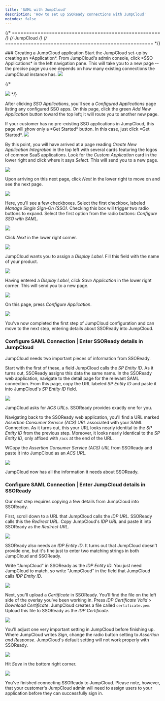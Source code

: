 ```yaml
---
title: 'SAML with JumpCloud'
description: 'How to set up SSOReady connections with JumpCloud'
noindex: false
--- 
```


{/* ==================================================== */}
{/*                       JumpCloud                           */}
{/* ==================================================== */}


<Steps>
### Creating a JumpCloud application
Start the JumpCloud set-up by creating an *Application*. From JumpCloud's admin console, click *SSO Applications* in the left navigation pane. This will take you to a new page -- the precise page you see depends on how many existing connections the JumpCloud instance has. 

<Frame caption="Navigating to 'SSO Applications' in JumpCloud">
  <img src="/docs/assets/idp-assets/jumpcloud/jumpcloud0.png" />
</Frame>

{/*
<Frame caption="xxxxx">
  <img src="/docs/assets/idp-assets/jumpcloud/jumpcloud1.png" />
</Frame>
*/}

After clicking *SSO Applications*, you'll see a *Configured Applications* page listing any configured SSO apps. On this page, click the green *Add New Application* button toward the top left; it will route you to another new page.

<Note>
If your customer has no pre-existing SSO applications in JumpCloud, this page will show only a *Get Started* button. In this case, just click *Get Started*.
</Note>

<Frame caption="Adding a new application in JumpCloud">
  <img src="/docs/assets/idp-assets/jumpcloud/jumpcloud1b.png" />
</Frame>

By this point, you will have arrived at a page reading *Create New Application Integration* in the top left with several cards featuring the logos of common SaaS applications. Look for the *Custom Application* card in the lower right and click where it says *Select*. This will send you to a new page.

<Frame caption="Choosing to create a 'custom application'">
  <img src="/docs/assets/idp-assets/jumpcloud/jumpcloud2.png" />
</Frame>

Upon arriving on this next page, click *Next* in the lower right to move on and see the next page.

<Frame caption="Selecting 'Next' to move on">
  <img src="/docs/assets/idp-assets/jumpcloud/jumpcloud3.png" />
</Frame>

Here, you'll see a few checkboxes. Select the first checkbox, labeled *Manage Single Sign-On (SSO)*. Checking this box will trigger two radio buttons to expand. Select the first option from the radio buttons: *Configure SSO with SAML*. 

<Frame caption="Choosing to configure the application with SAML SSO">
  <img src="/docs/assets/idp-assets/jumpcloud/jumpcloud4.png" />
</Frame>

Click *Next* in the lower right corner.

<Frame caption="Selecting 'Next' to move on">
  <img src="/docs/assets/idp-assets/jumpcloud/jumpcloud4b.png" />
</Frame>

JumpCloud wants you to assign a *Display Label*. Fill this field with the name of your product.

<Frame caption="Setting a 'Display Label' in JumpCloud">
  <img src="/docs/assets/idp-assets/jumpcloud/jumpcloud5.png" />
</Frame>

Having entered a *Display Label*,  click *Save Application* in the lower right corner. This will send you to a new page. 

<Frame caption="Saving the application to move on">
  <img src="/docs/assets/idp-assets/jumpcloud/jumpcloud5b.png" />
</Frame>

On this page, press *Configure Application*.

<Frame caption="Selecting 'Configure Application' to move on">
  <img src="/docs/assets/idp-assets/jumpcloud/jumpcloud6.png" />
</Frame>

You've now completed the first step of JumpCloud configuration and can move to the next step, entering details about SSOReady into JumpCloud.


### Configure SAML Connection | Enter SSOReady details in JumpCloud

JumpCloud needs two important pieces of information from SSOReady.

Start with the first of these, a field JumpCloud calls the *SP Entity ID*. As it turns out, SSOReady assigns this data the same name. In the SSOReady web application, navigate to the detail page for the relevant SAML connection. From this page, copy the URL labeled *SP Entity ID* and paste it into JumpCloud's *SP Entity ID* field.

<Frame caption="Inputting an 'SP Entity ID' in JumpCloud">
  <img src="/docs/assets/idp-assets/jumpcloud/jumpcloud7.png" />
</Frame>

JumpCloud asks for *ACS URLs*. SSOReady provides exactly one for you. 

Navigating back to the SSOReady web application, you'll find a URL marked *Assertion Consumer Service (ACS) URL* associated with your SAML Connection. As it turns out, this your URL looks nearly identital to the *SP Entity ID* from the previous step. Moreover, it looks nearly identical to the *SP Entity ID*, only affixed with `/acs` at the end of the URL. 

WCopy the *Assertion Consumer Service (ACS) URL* from SSOReady and paste it into JumpCloud as an *ACS URL*. 


<Frame caption="Pasting the ACS URL into JumpCloud">
  <img src="/docs/assets/idp-assets/jumpcloud/jumpcloud7b.png" />
</Frame>

JumpCloud now has all the information it needs about SSOReady. 


### Configure SAML Connection | Enter JumpCloud details in SSOReady

Our next step requires copying a few details from JumpCloud into SSOReady.

First, scroll down to a URL that JumpCloud calls the *IDP URL*. SSOReady calls this the *Redirect URL*. Copy JumpCloud's *IDP URL* and paste it into SSOReady as the *Redirect URL*. 

<Frame caption="Copying the JumpCloud 'IDP URL,' which will become the 'Redirect URL' in SSOReady">
  <img src="/docs/assets/idp-assets/jumpcloud/jumpcloud8.png" />
</Frame>

SSOReady also needs an *IDP Entity ID*. It turns out that JumpCloud doesn't provide one, but it's fine just to enter two matching strings in both JumpCloud and SSOReady.

Write "JumpCloud" in SSOReady as the *IDP Entity ID*. You just need JumpCloud to match, so write "JumpCloud" in the field that JumpCloud calls *IDP Entity ID*. 

<Frame caption="Setting the 'IDP Entity ID' in JumpCloud">
  <img src="/docs/assets/idp-assets/jumpcloud/jumpcloud8b.png" />
</Frame>

Next, you'll upload a *Certificate* in SSOReady. You'll find the file on the left side of the overlay you've been working in. Press *IDP Certificate Valid* > *Download Certificate*. JumpCloud creates a file called `certificate.pem`. Upload this file to SSOReady as the *IDP Certificate*.

<Frame caption="Finding the certificate.pem file in JumpCloud">
  <img src="/docs/assets/idp-assets/jumpcloud/jumpcloud8c.png" />
</Frame>

You'll adjust one very important setting in JumpCloud before finishing up. Where JumpCloud writes *Sign*, change the radio button setting to *Assertion and Response*. JumpCloud's default setting will not work properly with SSOReady. 


<Frame caption="Instructing JumpCloud to sign both SAML assertions and responses">
  <img src="/docs/assets/idp-assets/jumpcloud/jumpcloud9.png" />
</Frame>

Hit *Save* in the bottom right corner.

<Frame caption="Hitting 'Save' to finish our set-up">
  <img src="/docs/assets/idp-assets/jumpcloud/jumpcloud8d.png" />
</Frame>

You've finished connecting SSOReady to JumpCloud. Please note, however, that your customer's JumpCloud admin will need to assign users to your application before they can successfully sign in.

</Steps>